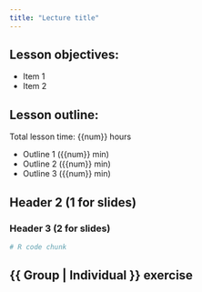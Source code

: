 ```yaml
---
title: "Lecture title"
---
```


<!-- Clearly stated lesson objectives -->
<!-- `##` = website/pdf header 2, slide header 1 -->

## Lesson objectives:

<!-- items can (but don't have to) reveal one at a time in slides -->

- Item 1 
- Item 2

## Lesson outline:

<!-- good to have an estimated time that each section takes, for us and them -->
Total lesson time: {{num}} hours

- Outline 1 ({{num}} min)
- Outline 2 ({{num}} min)
- Outline 3 ({{num}} min)

## Header 2 (1 for slides)

<!-- Header 3 will be a block section in slides -->

### Header 3 (2 for slides)

```r
# R code chunk
```

## {{ Group | Individual }} exercise

